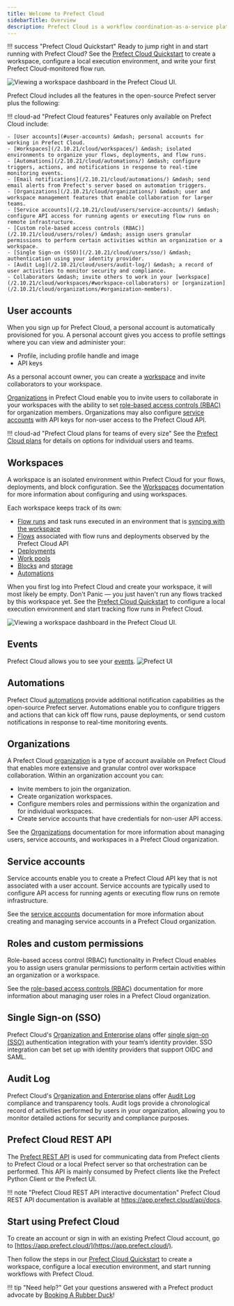 ```yaml
---
title: Welcome to Prefect Cloud
sidebarTitle: Overview
description: Prefect Cloud is a workflow coordination-as-a-service platform. Prefect Cloud provides all the capabilities of the [Prefect server](/2.10.21/host) and UI in a hosted environment, plus additional features such as automations, workspaces, and organizations.
---
```




!!! success "Prefect Cloud Quickstart"
    Ready to jump right in and start running with Prefect Cloud? See the [Prefect Cloud Quickstart](/2.10.21/cloud/cloud-quickstart/) to create a workspace, configure a local execution environment, and write your first Prefect Cloud-monitored flow run.

![Viewing a workspace dashboard in the Prefect Cloud UI.](/2.10.21/img/ui/cloud-workspace-dashboard.png)

Prefect Cloud includes all the features in the open-source Prefect server plus the following:

!!! cloud-ad "Prefect Cloud features"
    Features only available on Prefect Cloud include:

    - [User accounts](#user-accounts) &mdash; personal accounts for working in Prefect Cloud. 
    - [Workspaces](/2.10.21/cloud/workspaces/) &mdash; isolated environments to organize your flows, deployments, and flow runs.
    - [Automations](/2.10.21/cloud/automations/) &mdash; configure triggers, actions, and notifications in response to real-time monitoring events.
    - [Email notifications](/2.10.21/cloud/automations/) &mdash; send email alerts from Prefect's server based on automation triggers.
    - [Organizations](/2.10.21/cloud/organizations/) &mdash; user and workspace management features that enable collaboration for larger teams.
    - [Service accounts](/2.10.21/cloud/users/service-accounts/) &mdash; configure API access for running agents or executing flow runs on remote infrastructure.
    - [Custom role-based access controls (RBAC)](/2.10.21/cloud/users/roles/) &mdash; assign users granular permissions to perform certain activities within an organization or a workspace.
    - [Single Sign-on (SSO)](/2.10.21/cloud/users/sso/) &mdash; authentication using your identity provider.
    - [Audit Log](/2.10.21/cloud/users/audit-log/) &mdash; a record of user activities to monitor security and compliance.
    - Collaborators &mdash; invite others to work in your [workspace](/2.10.21/cloud/workspaces/#workspace-collaborators) or [organization](/2.10.21/cloud/organizations/#organization-members).

## User accounts

When you sign up for Prefect Cloud, a personal account is automatically provisioned for you. A personal account gives you access to profile settings where you can view and administer your: 

- Profile, including profile handle and image
- API keys

As a personal account owner, you can create a [workspace](#workspaces) and invite collaborators to your workspace. 

[Organizations](#organizations) in Prefect Cloud enable you to invite users to collaborate in your workspaces with the ability to set [role-based access controls (RBAC)](#roles-and-custom-permissions) for organization members. Organizations may also configure [service accounts](#service-accounts) with API keys for non-user access to the Prefect Cloud API.

!!! cloud-ad "Prefect Cloud plans for teams of every size"
    See the [Prefect Cloud plans](https://www.prefect.io/pricing/) for details on options for individual users and teams.

## Workspaces

A workspace is an isolated environment within Prefect Cloud for your flows, deployments, and block configuration. See the [Workspaces](/2.10.21/cloud/workspaces/) documentation for more information about configuring and using workspaces.

Each workspace keeps track of its own:

- [Flow runs](/2.10.21/concepts/flows/) and task runs executed in an environment that is [syncing with the workspace](/2.10.21/cloud/#workspaces)
- [Flows](/2.10.21/concepts/flows/) associated with flow runs and deployments observed by the Prefect Cloud API
- [Deployments](/2.10.21/concepts/deployments/)
- [Work pools](/2.10.21/concepts/work-pools/)
- [Blocks](/2.10.21/concepts/blocks/) and [storage](/2.10.21/concepts/storage/)
- [Automations](/2.10.21/cloud/automations/)

When you first log into Prefect Cloud and create your workspace, it will most likely be empty. Don't Panic &mdash; you just haven't run any flows tracked by this workspace yet. See the [Prefect Cloud Quickstart](/2.10.21/cloud/cloud-quickstart/) to configure a local execution environment and start tracking flow runs in Prefect Cloud. 

![Viewing a workspace dashboard in the Prefect Cloud UI.](/2.10.21/img/ui/cloud-new-workspace.png)

## Events

Prefect Cloud allows you to see your [events](https://docs.prefect.io/2.10.13/cloud/events/). 
![Prefect UI](/2.10.21/img/ui/event-feed.png)


## Automations

Prefect Cloud [automations](/2.10.21/cloud/automations/) provide additional notification capabilities as the open-source Prefect server. Automations enable you to configure triggers and actions that can kick off flow runs, pause deployments, or send custom notifications in response to real-time monitoring events. 

## Organizations <span class="badge orgs"></span>

A Prefect Cloud [organization](/2.10.21/cloud/organizations/) is a type of account available on Prefect Cloud that enables more extensive and granular control over workspace collaboration. Within an organization account you can:

- Invite members to join the organization.
- Create organization workspaces.
- Configure members roles and permissions within the organization and for individual workspaces.
- Create service accounts that have credentials for non-user API access.

See the [Organizations](/2.10.21/cloud/organizations/) documentation for more information about managing users, service accounts, and workspaces in a Prefect Cloud organization.

## Service accounts <span class="badge orgs"></span>

Service accounts enable you to create a Prefect Cloud API key that is not associated with a user account. Service accounts are typically used to configure API access for running agents or executing flow runs on remote infrastructure. 

See the [service accounts](/2.10.21/cloud/users/service-accounts/) documentation for more information about creating and managing service accounts in a Prefect Cloud organization.

## Roles and custom permissions <span class="badge orgs"></span>

Role-based access control (RBAC) functionality in Prefect Cloud enables you to assign users granular permissions to perform certain activities within an organization or a workspace.

See the [role-based access controls (RBAC)](../cloud/users/roles/) documentation for more information about managing user roles in a Prefect Cloud organization.

## Single Sign-on (SSO) <span class="badge orgs"></span> <span class="badge enterprise"></span>

Prefect Cloud's [Organization and Enterprise plans](https://www.prefect.io/pricing) offer [single sign-on (SSO)](/2.10.21/cloud/users/sso/) authentication integration with your team’s identity provider. SSO integration can bet set up with identity providers that support OIDC and SAML.

## Audit Log <span class="badge orgs"></span> <span class="badge enterprise"></span>

Prefect Cloud's [Organization and Enterprise plans](https://www.prefect.io/pricing) offer [Audit Log](/2.10.21/cloud/users/audit-log/) compliance and transparency tools. Audit logs provide a chronological record of activities performed by users in your organization, allowing you to monitor detailed actions for security and compliance purposes. 

## Prefect Cloud REST API

The [Prefect REST API](/2.10.21/api-ref/rest-api/) is used for communicating data from Prefect clients to Prefect Cloud or a local Prefect server so that orchestration can be performed. This API is mainly consumed by Prefect clients like the Prefect Python Client or the Prefect UI.

!!! note "Prefect Cloud REST API interactive documentation"
    Prefect Cloud REST API documentation is available at <a href="https://app.prefect.cloud/api/docs" target="_blank">https://app.prefect.cloud/api/docs</a>.


## Start using Prefect Cloud

To create an account or sign in with an existing Prefect Cloud account, go to [https://app.prefect.cloud/](https://app.prefect.cloud/).

Then follow the steps in our [Prefect Cloud Quickstart](/2.10.21/ui/cloud-quickstart/) to create a workspace, configure a local execution environment, and start running workflows with Prefect Cloud.

!!! tip "Need help?"
    Get your questions answered with a Prefect product advocate by [Booking A Rubber Duck](https://calendly.com/prefect-experts/prefect-product-advocates)!
